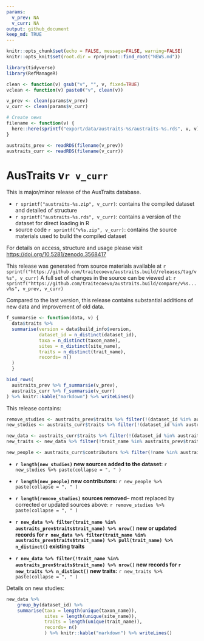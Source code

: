 ```yaml
---
params:
  v_prev: NA
  v_curr: NA
output: github_document
keep_md: TRUE
---
```


```r
knitr::opts_chunk$set(echo = FALSE, message=FALSE, warning=FALSE)
knitr::opts_knit$set(root.dir = rprojroot::find_root("NEWS.md"))

library(tidyverse)
library(RefManageR)

clean <- function(v) gsub("v", "", v, fixed=TRUE)
vclean <- function(v) paste0("v", clean(v))

v_prev <- clean(params$v_prev)
v_curr <- clean(params$v_curr)

# Create news
filename <- function(v) {
  here::here(sprintf("export/data/austraits-%s/austraits-%s.rds", v, v))
}

austraits_prev <- readRDS(filename(v_prev))
austraits_curr <- readRDS(filename(v_curr))
```


# AusTraits v`r v_curr`

This is major/minor release of the AusTraits database. 

- `r sprintf("austraits-%s.zip", v_curr)`: contains the compiled dataset and detailed of structure
- `r sprintf("austraits-%s.rds", v_curr)`: contains a version of the dataset for direct loading in R
- source code `r sprintf("v%s.zip", v_curr)`: contains the source materials used to build the compiled dataset

For details on access, structure and usage please visit <https://doi.org/10.5281/zenodo.3568417>

This release was generated from source materials available at `r sprintf("https://github.com/traitecoevo/austraits.build/releases/tag/v%s", v_curr)`
A full set of changes in the source can be viewed at: `r sprintf("https://github.com/traitecoevo/austraits.build/compare/v%s...v%s", v_prev, v_curr)` 

Compared to the last version, this release contains substantial additions of new data and improvement of old data. 

```r

f_summarsie <- function(data, v) { 
  data$traits %>% 
  summarise(version = data$build_info$version,
            dataset_id = n_distinct(dataset_id),
            taxa = n_distinct(taxon_name),
            sites = n_distinct(site_name),
            traits = n_distinct(trait_name),
            records= n()
  )
  }

bind_rows(
  austraits_prev %>% f_summarsie(v_prev),
  austraits_curr %>% f_summarsie(v_curr)
) %>% knitr::kable("markdown") %>% writeLines()
```


This release contains:

```r
remove_studies <- austraits_prev$traits %>% filter(!(dataset_id %in% austraits_curr$traits$dataset_id)) %>% pull(dataset_id) %>% unique()
new_studies <- austraits_curr$traits %>% filter(!(dataset_id %in% austraits_prev$traits$dataset_id)) %>% pull(dataset_id) %>% unique()

new_data <- austraits_curr$traits %>% filter(!(dataset_id %in% austraits_prev$traits$dataset_id))
new_traits <- new_data %>% filter(!trait_name %in% austraits_prev$traits$trait_name) %>% pull(trait_name) %>% unique() %>% sort()

new_people <- austraits_curr$contributors %>% filter(!name %in% austraits_prev$contributors$name) %>% pull(name) %>% unique() %>% sort() 
```


- **`r length(new_studies)` new sources added to the dataset**: `r new_studies %>% paste(collapse = ", " )`
- **`r length(new_people)` new contributors:** `r new_people %>% paste(collapse = ", " )`

- **`r length(remove_studies)` sources removed**-- most replaced by corrected 
  or updated sources above: `r remove_studies %>% paste(collapse = ", " )`

- **`r new_data %>% filter(trait_name %in% austraits_prev$traits$trait_name) %>% nrow()` new or updated records for `r new_data %>% filter(trait_name %in% austraits_prev$traits$trait_name) %>% pull(trait_name) %>% n_distinct()` existing traits**

- **`r new_data %>% filter(!trait_name %in% austraits_prev$traits$trait_name) %>% nrow()` new records for `r new_traits %>% n_distinct()` new traits:** `r new_traits %>% paste(collapse = ", " )`


Details on new studies: 

```r
new_data %>% 
	group_by(dataset_id) %>% 
	summarise(taxa = length(unique(taxon_name)), 
	          sites = length(unique(site_name)),
	          traits = length(unique(trait_name)),
	          records= n()
	          ) %>% knitr::kable("markdown") %>% writeLines()
```

